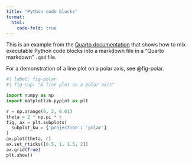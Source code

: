```yaml
---
title: "Python code blocks"
format:
  html:
    code-fold: true
---
```


This is an example from the [Quarto documentation](https://quarto.org/docs/computations/python.html)
that shows how to mix executable Python code blocks into a markdown file in a "Quarto markdown" `.qmd` file.

For a demonstration of a line plot on a polar axis, see @fig-polar.

```python
#| label: fig-polar
#| fig-cap: "A line plot on a polar axis"

import numpy as np
import matplotlib.pyplot as plt

r = np.arange(0, 2, 0.01)
theta = 2 * np.pi * r
fig, ax = plt.subplots(
  subplot_kw = {'projection': 'polar'} 
)
ax.plot(theta, r)
ax.set_rticks([0.5, 1, 1.5, 2])
ax.grid(True)
plt.show()
```
